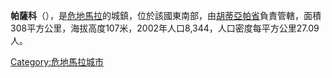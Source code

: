 {{Coord|13|59|N|90|12|W|region:GT_type:city|display=title}}

'''帕薩科'''（{{lang-es|Pasaco}}），是[[危地馬拉|危地馬拉]]的城鎮，位於該國東南部，由[[胡蒂亞帕省|胡蒂亞帕省]]負責管轄，面積308平方公里，海拔高度107米，2002年人口8,344，人口密度每平方公里27.09人。

{{Guatemala-geo-stub}}
[[Category:危地馬拉城市|Category:危地馬拉城市]]